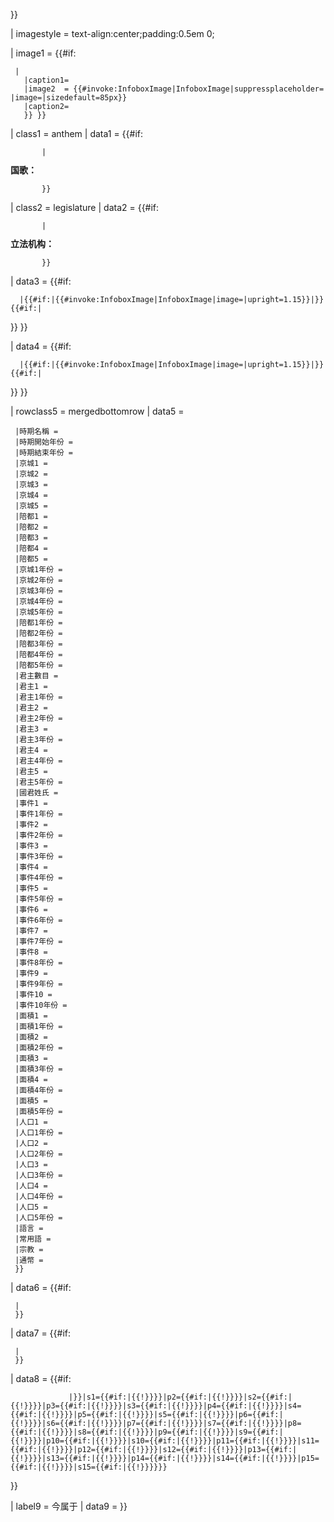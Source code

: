 {{infobox
| bodyclass = geography vcard
| bodystyle = font-size:88%;
| headerstyle= text-align:left;
| aboveclass = adr fn org country-name
| abovestyle =  padding:0.25em 0.33em 0.33em;line-height:1.2em;font-size:1.25em;
| above = {{{名稱|}}}
| subheader = {{#if:{{{開始年份|}}}|{{{開始年份}}}{{#if:{{{結束年份}}}|－{{{結束年份}}} }} }}

| imagestyle = text-align:center;padding:0.5em 0;

| image1 = {{#if:{{{旗幟|}}}{{{徽章|}}}
  |{{infobox country/imagetable
    |image1a = {{#invoke:InfoboxImage|InfoboxImage|suppressplaceholder={{main other||no}}|image={{{旗幟|}}}|sizedefault=125px|maxsize=250|border=yes}}
    |caption1= {{{旗幟連結|旗幟}}}
    |image2  = {{#invoke:InfoboxImage|InfoboxImage|suppressplaceholder={{main other||no}}|image={{{徽章|}}}|sizedefault=85px}}
    |caption2= {{{徽章連結|徽章}}}
    }} }}

| class1 = anthem
| data1 = {{#if:{{{國歌|}}}
        |<div style="line-height:1.2em;">'''国歌：'''{{{國歌}}}</div>
		}}
| class2 = legislature
| data2 = {{#if:{{{立法機構|}}}
        |<div style="line-height:1.2em;">'''立法机构：'''{{{立法機構}}}</div>
		}}
| data3 = {{#if:{{{地圖|}}}{{{自定義地圖|}}}
   |{{#if:{{{地圖|}}}|{{#invoke:InfoboxImage|InfoboxImage|image={{{地圖|}}}|upright=1.15}}|{{{自定義地圖|}}}}}<!--
  -->{{#if:{{{地圖說明|}}}|<div style="font-size:90%;position:relative;top:0.3em;">{{{地圖說明|}}}</div>}} }}

| data4 = {{#if:{{{地圖2|}}}{{{自定義地圖2|}}}
   |{{#if:{{{地圖2|}}}|{{#invoke:InfoboxImage|InfoboxImage|image={{{地圖2|}}}|upright=1.15}}|{{{自定義地圖2|}}}}}<!--
  -->{{#if:{{{地圖2說明|}}}|<div style="font-size:90%;position:relative;top:0.3em;">{{{地圖2說明|}}}</div>}} }}

| rowclass5 = mergedbottomrow
| data5 = {{朝代信息框/subperiod
  | 只有一個時期 = {{#if:{{{時期2-時期名稱|}}}{{{時期2-時期開始年份|}}}{{{時期2-時期結束年份|}}}{{{時期2-京城1|}}}{{{時期2-京城2|}}}{{{時期2-京城3|}}}{{{時期2-京城4|}}}{{{時期2-京城5|}}}{{{時期2-陪都1|}}}{{{時期2-陪都2|}}}{{{時期2-陪都3|}}}{{{時期2-陪都4|}}}{{{時期2-陪都5|}}}{{{時期2-君主數目|}}}{{{時期2-君主1|}}}{{{時期2-君主1年份|}}}{{{時期2-君主2|}}}{{{時期2-君主2年份|}}}{{{時期2-君主3|}}}{{{時期2-君主3年份|}}}{{{時期2-君主4|}}}{{{時期2-君主4年份|}}}{{{時期2-君主5|}}}{{{時期2-君主5年份|}}}{{{時期2-國君姓氏|}}}{{{時期2-事件1|}}}{{{時期2-事件1年份|}}}{{{時期2-事件2|}}}{{{時期2-事件2年份|}}}{{{時期2-事件3|}}}{{{時期2-事件3年份|}}}{{{時期2-事件4|}}}{{{時期2-事件4年份|}}}{{{時期2-事件5|}}}{{{時期2-事件5年份|}}}{{{時期2-事件6|}}}{{{時期2-事件6年份|}}}{{{時期2-事件7|}}}{{{時期2-事件7年份|}}}{{{時期2-事件8|}}}{{{時期2-事件8年份|}}}{{{時期2-事件9|}}}{{{時期2-事件9年份|}}}{{{時期2-事件10|}}}{{{時期2-事件10年份|}}}{{{時期2-面積1|}}}{{{時期2-面積1年份|}}}{{{時期2-面積2|}}}{{{時期2-面積2年份|}}}{{{時期2-面積3|}}}{{{時期2-面積3年份|}}}{{{時期2-面積4|}}}{{{時期2-面積4年份|}}}{{{時期2-面積5|}}}{{{時期2-面積5年份|}}}{{{時期2-人口1|}}}{{{時期2-人口1年份|}}}{{{時期2-人口2|}}}{{{時期2-人口2年份|}}}{{{時期2-人口3|}}}{{{時期2-人口3年份|}}}{{{時期2-人口4|}}}{{{時期2-人口4年份|}}}{{{時期2-人口5|}}}{{{時期2-人口5年份|}}}{{{時期2-語言|}}}{{{時期2-常用語|}}}{{{時期2-宗教|}}}{{{時期2-通幣|}}}{{{時期3-時期名稱|}}}{{{時期3-時期開始年份|}}}{{{時期3-時期結束年份|}}}{{{時期3-京城1|}}}{{{時期3-京城2|}}}{{{時期3-京城3|}}}{{{時期3-京城4|}}}{{{時期3-京城5|}}}{{{時期3-陪都1|}}}{{{時期3-陪都2|}}}{{{時期3-陪都3|}}}{{{時期3-陪都4|}}}{{{時期3-陪都5|}}}{{{時期3-君主數目|}}}{{{時期3-君主1|}}}{{{時期3-君主1年份|}}}{{{時期3-君主2|}}}{{{時期3-君主2年份|}}}{{{時期3-君主3|}}}{{{時期3-君主3年份|}}}{{{時期3-君主4|}}}{{{時期3-君主4年份|}}}{{{時期3-君主5|}}}{{{時期3-君主5年份|}}}{{{時期3-國君姓氏|}}}{{{時期3-事件1|}}}{{{時期3-事件1年份|}}}{{{時期3-事件2|}}}{{{時期3-事件2年份|}}}{{{時期3-事件3|}}}{{{時期3-事件3年份|}}}{{{時期3-事件4|}}}{{{時期3-事件4年份|}}}{{{時期3-事件5|}}}{{{時期3-事件5年份|}}}{{{時期3-事件6|}}}{{{時期3-事件6年份|}}}{{{時期3-事件7|}}}{{{時期3-事件7年份|}}}{{{時期3-事件8|}}}{{{時期3-事件8年份|}}}{{{時期3-事件9|}}}{{{時期3-事件9年份|}}}{{{時期3-事件10|}}}{{{時期3-事件10年份|}}}{{{時期3-面積1|}}}{{{時期3-面積1年份|}}}{{{時期3-面積2|}}}{{{時期3-面積2年份|}}}{{{時期3-面積3|}}}{{{時期3-面積3年份|}}}{{{時期3-面積4|}}}{{{時期3-面積4年份|}}}{{{時期3-面積5|}}}{{{時期3-面積5年份|}}}{{{時期3-人口1|}}}{{{時期3-人口1年份|}}}{{{時期3-人口2|}}}{{{時期3-人口2年份|}}}{{{時期3-人口3|}}}{{{時期3-人口3年份|}}}{{{時期3-人口4|}}}{{{時期3-人口4年份|}}}{{{時期3-人口5|}}}{{{時期3-人口5年份|}}}{{{時期3-語言|}}}{{{時期3-常用語|}}}{{{時期3-宗教|}}}{{{時期3-通幣|}}}||yes}}
  |時期名稱 = {{{時期1-時期名稱|}}}
  |時期開始年份 = {{{時期1-時期開始年份|}}}
  |時期結束年份 = {{{時期1-時期結束年份|}}}
  |京城1 = {{{時期1-京城1|}}}
  |京城2 = {{{時期1-京城2|}}}
  |京城3 = {{{時期1-京城3|}}}
  |京城4 = {{{時期1-京城4|}}}
  |京城5 = {{{時期1-京城5|}}}
  |陪都1 = {{{時期1-陪都1|}}}
  |陪都2 = {{{時期1-陪都2|}}}
  |陪都3 = {{{時期1-陪都3|}}}
  |陪都4 = {{{時期1-陪都4|}}}
  |陪都5 = {{{時期1-陪都5|}}}
  |京城1年份 = {{{時期1-京城1年份|}}}
  |京城2年份 = {{{時期1-京城2年份|}}}
  |京城3年份 = {{{時期1-京城3年份|}}}
  |京城4年份 = {{{時期1-京城4年份|}}}
  |京城5年份 = {{{時期1-京城5年份|}}}
  |陪都1年份 = {{{時期1-陪都1年份|}}}
  |陪都2年份 = {{{時期1-陪都2年份|}}}
  |陪都3年份 = {{{時期1-陪都3年份|}}}
  |陪都4年份 = {{{時期1-陪都4年份|}}}
  |陪都5年份 = {{{時期1-陪都5年份|}}}
  |君主數目 = {{{時期1-君主數目|}}}
  |君主1 = {{{時期1-君主1|}}}
  |君主1年份 = {{{時期1-君主1年份|}}}
  |君主2 = {{{時期1-君主2|}}}
  |君主2年份 = {{{時期1-君主2年份|}}}
  |君主3 = {{{時期1-君主3|}}}
  |君主3年份 = {{{時期1-君主3年份|}}}
  |君主4 = {{{時期1-君主4|}}}
  |君主4年份 = {{{時期1-君主4年份|}}}
  |君主5 = {{{時期1-君主5|}}}
  |君主5年份 = {{{時期1-君主5年份|}}}
  |國君姓氏 = {{{時期1-國君姓氏|}}}
  |事件1 = {{{時期1-事件1|}}}
  |事件1年份 = {{{時期1-事件1年份|}}}
  |事件2 = {{{時期1-事件2|}}}
  |事件2年份 = {{{時期1-事件2年份|}}}
  |事件3 = {{{時期1-事件3|}}}
  |事件3年份 = {{{時期1-事件3年份|}}}
  |事件4 = {{{時期1-事件4|}}}
  |事件4年份 = {{{時期1-事件4年份|}}}
  |事件5 = {{{時期1-事件5|}}}
  |事件5年份 = {{{時期1-事件5年份|}}}
  |事件6 = {{{時期1-事件6|}}}
  |事件6年份 = {{{時期1-事件6年份|}}}
  |事件7 = {{{時期1-事件7|}}}
  |事件7年份 = {{{時期1-事件7年份|}}}
  |事件8 = {{{時期1-事件8|}}}
  |事件8年份 = {{{時期1-事件8年份|}}}
  |事件9 = {{{時期1-事件9|}}}
  |事件9年份 = {{{時期1-事件9年份|}}}
  |事件10 = {{{時期1-事件10|}}}
  |事件10年份 = {{{時期1-事件10年份|}}}
  |面積1 = {{{時期1-面積1|}}}
  |面積1年份 = {{{時期1-面積1年份|}}}
  |面積2 = {{{時期1-面積2|}}}
  |面積2年份 = {{{時期1-面積2年份|}}}
  |面積3 = {{{時期1-面積3|}}}
  |面積3年份 = {{{時期1-面積3年份|}}}
  |面積4 = {{{時期1-面積4|}}}
  |面積4年份 = {{{時期1-面積4年份|}}}
  |面積5 = {{{時期1-面積5|}}}
  |面積5年份 = {{{時期1-面積5年份|}}}
  |人口1 = {{{時期1-人口1|}}}
  |人口1年份 = {{{時期1-人口1年份|}}}
  |人口2 = {{{時期1-人口2|}}}
  |人口2年份 = {{{時期1-人口2年份|}}}
  |人口3 = {{{時期1-人口3|}}}
  |人口3年份 = {{{時期1-人口3年份|}}}
  |人口4 = {{{時期1-人口4|}}}
  |人口4年份 = {{{時期1-人口4年份|}}}
  |人口5 = {{{時期1-人口5|}}}
  |人口5年份 = {{{時期1-人口5年份|}}}
  |語言 = {{{時期1-語言|}}}
  |常用語 = {{{時期1-常用語|}}}
  |宗教 = {{{時期1-宗教|}}}
  |通幣 = {{{時期1-通幣|}}}
  }}

| data6 = {{#if:{{{時期2-時期名稱|}}}{{{時期2-時期開始年份|}}}{{{時期2-時期結束年份|}}}{{{時期2-京城1|}}}{{{時期2-京城2|}}}{{{時期2-京城3|}}}{{{時期2-京城4|}}}{{{時期2-京城5|}}}{{{時期2-陪都1|}}}{{{時期2-陪都2|}}}{{{時期2-陪都3|}}}{{{時期2-陪都4|}}}{{{時期2-陪都5|}}}{{{時期2-君主數目|}}}{{{時期2-君主1|}}}{{{時期2-君主1年份|}}}{{{時期2-君主2|}}}{{{時期2-君主2年份|}}}{{{時期2-君主3|}}}{{{時期2-君主3年份|}}}{{{時期2-君主4|}}}{{{時期2-君主4年份|}}}{{{時期2-君主5|}}}{{{時期2-君主5年份|}}}{{{時期2-國君姓氏|}}}{{{時期2-事件1|}}}{{{時期2-事件1年份|}}}{{{時期2-事件2|}}}{{{時期2-事件2年份|}}}{{{時期2-事件3|}}}{{{時期2-事件3年份|}}}{{{時期2-事件4|}}}{{{時期2-事件4年份|}}}{{{時期2-事件5|}}}{{{時期2-事件5年份|}}}{{{時期2-事件6|}}}{{{時期2-事件6年份|}}}{{{時期2-事件7|}}}{{{時期2-事件7年份|}}}{{{時期2-事件8|}}}{{{時期2-事件8年份|}}}{{{時期2-事件9|}}}{{{時期2-事件9年份|}}}{{{時期2-事件10|}}}{{{時期2-事件10年份|}}}{{{時期2-面積1|}}}{{{時期2-面積1年份|}}}{{{時期2-面積2|}}}{{{時期2-面積2年份|}}}{{{時期2-面積3|}}}{{{時期2-面積3年份|}}}{{{時期2-面積4|}}}{{{時期2-面積4年份|}}}{{{時期2-面積5|}}}{{{時期2-面積5年份|}}}{{{時期2-人口1|}}}{{{時期2-人口1年份|}}}{{{時期2-人口2|}}}{{{時期2-人口2年份|}}}{{{時期2-人口3|}}}{{{時期2-人口3年份|}}}{{{時期2-人口4|}}}{{{時期2-人口4年份|}}}{{{時期2-人口5|}}}{{{時期2-人口5年份|}}}{{{時期2-語言|}}}{{{時期2-常用語|}}}{{{時期2-宗教|}}}{{{時期2-通幣|}}}
  |{{朝代信息框/subperiod
    |時期名稱 = {{{時期2-時期名稱|}}}
    |時期開始年份 = {{{時期2-時期開始年份|}}}
    |時期結束年份 = {{{時期2-時期結束年份|}}}
    |京城1 = {{{時期2-京城1|}}}
    |京城2 = {{{時期2-京城2|}}}
    |京城3 = {{{時期2-京城3|}}}
    |京城4 = {{{時期2-京城4|}}}
    |京城5 = {{{時期2-京城5|}}}
    |陪都1 = {{{時期2-陪都1|}}}
    |陪都2 = {{{時期2-陪都2|}}}
    |陪都3 = {{{時期2-陪都3|}}}
    |陪都4 = {{{時期2-陪都4|}}}
    |陪都5 = {{{時期2-陪都5|}}}
    |京城1年份 = {{{時期2-京城1年份|}}}
    |京城2年份 = {{{時期2-京城2年份|}}}
    |京城3年份 = {{{時期2-京城3年份|}}}
    |京城4年份 = {{{時期2-京城4年份|}}}
    |京城5年份 = {{{時期2-京城5年份|}}}
    |陪都1年份 = {{{時期2-陪都1年份|}}}
    |陪都2年份 = {{{時期2-陪都2年份|}}}
    |陪都3年份 = {{{時期2-陪都3年份|}}}
    |陪都4年份 = {{{時期2-陪都4年份|}}}
    |陪都5年份 = {{{時期2-陪都5年份|}}}
    |君主數目 = {{{時期2-君主數目|}}}
    |君主1 = {{{時期2-君主1|}}}
    |君主1年份 = {{{時期2-君主1年份|}}}
    |君主2 = {{{時期2-君主2|}}}
    |君主2年份 = {{{時期2-君主2年份|}}}
    |君主3 = {{{時期2-君主3|}}}
    |君主3年份 = {{{時期2-君主3年份|}}}
    |君主4 = {{{時期2-君主4|}}}
    |君主4年份 = {{{時期2-君主4年份|}}}
    |君主5 = {{{時期2-君主5|}}}
    |君主5年份 = {{{時期2-君主5年份|}}}
    |國君姓氏 = {{{時期2-國君姓氏|}}}
    |事件1 = {{{時期2-事件1|}}}
    |事件1年份 = {{{時期2-事件1年份|}}}
    |事件2 = {{{時期2-事件2|}}}
    |事件2年份 = {{{時期2-事件2年份|}}}
    |事件3 = {{{時期2-事件3|}}}
    |事件3年份 = {{{時期2-事件3年份|}}}
    |事件4 = {{{時期2-事件4|}}}
    |事件4年份 = {{{時期2-事件4年份|}}}
    |事件5 = {{{時期2-事件5|}}}
    |事件5年份 = {{{時期2-事件5年份|}}}
    |事件6 = {{{時期2-事件6|}}}
    |事件6年份 = {{{時期2-事件6年份|}}}
    |事件7 = {{{時期2-事件7|}}}
    |事件7年份 = {{{時期2-事件7年份|}}}
    |事件8 = {{{時期2-事件8|}}}
    |事件8年份 = {{{時期2-事件8年份|}}}
    |事件9 = {{{時期2-事件9|}}}
    |事件9年份 = {{{時期2-事件9年份|}}}
    |事件10 = {{{時期2-事件10|}}}
    |事件10年份 = {{{時期2-事件10年份|}}}
    |面積1 = {{{時期2-面積1|}}}
    |面積1年份 = {{{時期2-面積1年份|}}}
    |面積2 = {{{時期2-面積2|}}}
    |面積2年份 = {{{時期2-面積2年份|}}}
    |面積3 = {{{時期2-面積3|}}}
    |面積3年份 = {{{時期2-面積3年份|}}}
    |面積4 = {{{時期2-面積4|}}}
    |面積4年份 = {{{時期2-面積4年份|}}}
    |面積5 = {{{時期2-面積5|}}}
    |面積5年份 = {{{時期2-面積5年份|}}}
    |人口1 = {{{時期2-人口1|}}}
    |人口1年份 = {{{時期2-人口1年份|}}}
    |人口2 = {{{時期2-人口2|}}}
    |人口2年份 = {{{時期2-人口2年份|}}}
    |人口3 = {{{時期2-人口3|}}}
    |人口3年份 = {{{時期2-人口3年份|}}}
    |人口4 = {{{時期2-人口4|}}}
    |人口4年份 = {{{時期2-人口4年份|}}}
    |人口5 = {{{時期2-人口5|}}}
    |人口5年份 = {{{時期2-人口5年份|}}}
    |語言 = {{{時期2-語言|}}}
    |常用語 = {{{時期2-常用語|}}}
    |宗教 = {{{時期2-宗教|}}}
    |通幣 = {{{時期2-通幣|}}}
    }}
  }}

| data7 = {{#if:{{{時期3-時期名稱|}}}{{{時期3-時期開始年份|}}}{{{時期3-時期結束年份|}}}{{{時期3-京城1|}}}{{{時期3-京城2|}}}{{{時期3-京城3|}}}{{{時期3-京城4|}}}{{{時期3-京城5|}}}{{{時期3-陪都1|}}}{{{時期3-陪都2|}}}{{{時期3-陪都3|}}}{{{時期3-陪都4|}}}{{{時期3-陪都5|}}}{{{時期3-君主數目|}}}{{{時期3-君主1|}}}{{{時期3-君主1年份|}}}{{{時期3-君主2|}}}{{{時期3-君主2年份|}}}{{{時期3-君主3|}}}{{{時期3-君主3年份|}}}{{{時期3-君主4|}}}{{{時期3-君主4年份|}}}{{{時期3-君主5|}}}{{{時期3-君主5年份|}}}{{{時期3-國君姓氏|}}}{{{時期3-事件1|}}}{{{時期3-事件1年份|}}}{{{時期3-事件2|}}}{{{時期3-事件2年份|}}}{{{時期3-事件3|}}}{{{時期3-事件3年份|}}}{{{時期3-事件4|}}}{{{時期3-事件4年份|}}}{{{時期3-事件5|}}}{{{時期3-事件5年份|}}}{{{時期3-事件6|}}}{{{時期3-事件6年份|}}}{{{時期3-事件7|}}}{{{時期3-事件7年份|}}}{{{時期3-事件8|}}}{{{時期3-事件8年份|}}}{{{時期3-事件9|}}}{{{時期3-事件9年份|}}}{{{時期3-事件10|}}}{{{時期3-事件10年份|}}}{{{時期3-面積1|}}}{{{時期3-面積1年份|}}}{{{時期3-面積2|}}}{{{時期3-面積2年份|}}}{{{時期3-面積3|}}}{{{時期3-面積3年份|}}}{{{時期3-面積4|}}}{{{時期3-面積4年份|}}}{{{時期3-面積5|}}}{{{時期3-面積5年份|}}}{{{時期3-人口1|}}}{{{時期3-人口1年份|}}}{{{時期3-人口2|}}}{{{時期3-人口2年份|}}}{{{時期3-人口3|}}}{{{時期3-人口3年份|}}}{{{時期3-人口4|}}}{{{時期3-人口4年份|}}}{{{時期3-人口5|}}}{{{時期3-人口5年份|}}}{{{時期3-語言|}}}{{{時期3-常用語|}}}{{{時期3-宗教|}}}{{{時期3-通幣|}}}
  |{{朝代信息框/subperiod
    |時期名稱 = {{{時期3-時期名稱|}}}
    |時期開始年份 = {{{時期3-時期開始年份|}}}
    |時期結束年份 = {{{時期3-時期結束年份|}}}
    |京城1 = {{{時期3-京城1|}}}
    |京城2 = {{{時期3-京城2|}}}
    |京城3 = {{{時期3-京城3|}}}
    |京城4 = {{{時期3-京城4|}}}
    |京城5 = {{{時期3-京城5|}}}
    |陪都1 = {{{時期3-陪都1|}}}
    |陪都2 = {{{時期3-陪都2|}}}
    |陪都3 = {{{時期3-陪都3|}}}
    |陪都4 = {{{時期3-陪都4|}}}
    |陪都5 = {{{時期3-陪都5|}}}
    |京城1年份 = {{{時期3-京城1年份|}}}
    |京城2年份 = {{{時期3-京城2年份|}}}
    |京城3年份 = {{{時期3-京城3年份|}}}
    |京城4年份 = {{{時期3-京城4年份|}}}
    |京城5年份 = {{{時期3-京城5年份|}}}
    |陪都1年份 = {{{時期3-陪都1年份|}}}
    |陪都2年份 = {{{時期3-陪都2年份|}}}
    |陪都3年份 = {{{時期3-陪都3年份|}}}
    |陪都4年份 = {{{時期3-陪都4年份|}}}
    |陪都5年份 = {{{時期3-陪都5年份|}}}
    |君主數目 = {{{時期3-君主數目|}}}
    |君主1 = {{{時期3-君主1|}}}
    |君主1年份 = {{{時期3-君主1年份|}}}
    |君主2 = {{{時期3-君主2|}}}
    |君主2年份 = {{{時期3-君主2年份|}}}
    |君主3 = {{{時期3-君主3|}}}
    |君主3年份 = {{{時期3-君主3年份|}}}
    |君主4 = {{{時期3-君主4|}}}
    |君主4年份 = {{{時期3-君主4年份|}}}
    |君主5 = {{{時期3-君主5|}}}
    |君主5年份 = {{{時期3-君主5年份|}}}
    |國君姓氏 = {{{時期3-國君姓氏|}}}
    |事件1 = {{{時期3-事件1|}}}
    |事件1年份 = {{{時期3-事件1年份|}}}
    |事件2 = {{{時期3-事件2|}}}
    |事件2年份 = {{{時期3-事件2年份|}}}
    |事件3 = {{{時期3-事件3|}}}
    |事件3年份 = {{{時期3-事件3年份|}}}
    |事件4 = {{{時期3-事件4|}}}
    |事件4年份 = {{{時期3-事件4年份|}}}
    |事件5 = {{{時期3-事件5|}}}
    |事件5年份 = {{{時期3-事件5年份|}}}
    |事件6 = {{{時期3-事件6|}}}
    |事件6年份 = {{{時期3-事件6年份|}}}
    |事件7 = {{{時期3-事件7|}}}
    |事件7年份 = {{{時期3-事件7年份|}}}
    |事件8 = {{{時期3-事件8|}}}
    |事件8年份 = {{{時期3-事件8年份|}}}
    |事件9 = {{{時期3-事件9|}}}
    |事件9年份 = {{{時期3-事件9年份|}}}
    |事件10 = {{{時期3-事件10|}}}
    |事件10年份 = {{{時期3-事件10年份|}}}
    |面積1 = {{{時期3-面積1|}}}
    |面積1年份 = {{{時期3-面積1年份|}}}
    |面積2 = {{{時期3-面積2|}}}
    |面積2年份 = {{{時期3-面積2年份|}}}
    |面積3 = {{{時期3-面積3|}}}
    |面積3年份 = {{{時期3-面積3年份|}}}
    |面積4 = {{{時期3-面積4|}}}
    |面積4年份 = {{{時期3-面積4年份|}}}
    |面積5 = {{{時期3-面積5|}}}
    |面積5年份 = {{{時期3-面積5年份|}}}
    |人口1 = {{{時期3-人口1|}}}
    |人口1年份 = {{{時期3-人口1年份|}}}
    |人口2 = {{{時期3-人口2|}}}
    |人口2年份 = {{{時期3-人口2年份|}}}
    |人口3 = {{{時期3-人口3|}}}
    |人口3年份 = {{{時期3-人口3年份|}}}
    |人口4 = {{{時期3-人口4|}}}
    |人口4年份 = {{{時期3-人口4年份|}}}
    |人口5 = {{{時期3-人口5|}}}
    |人口5年份 = {{{時期3-人口5年份|}}}
    |語言 = {{{時期3-語言|}}}
    |常用語 = {{{時期3-常用語|}}}
    |宗教 = {{{時期3-宗教|}}}
    |通幣 = {{{時期3-通幣|}}}
    }}
  }}

| data8 = {{#if:{{{前1|}}}{{{後1|}}}
              |{{Infobox country/formernext|p1={{{前1|}}}{{#if:{{{前1文字|}}}|{{!}}{{{前1文字|}}}}}|s1={{{後1|}}}{{#if:{{{後1文字|}}}|{{!}}{{{後1文字|}}}}}|p2={{{前2|}}}{{#if:{{{前2文字|}}}|{{!}}{{{前2文字|}}}}}|s2={{{後2|}}}{{#if:{{{後2文字|}}}|{{!}}{{{後2文字|}}}}}|p3={{{前3|}}}{{#if:{{{前3文字|}}}|{{!}}{{{前3文字|}}}}}|s3={{{後3|}}}{{#if:{{{後3文字|}}}|{{!}}{{{後3文字|}}}}}|p4={{{前4|}}}{{#if:{{{前4文字|}}}|{{!}}{{{前4文字|}}}}}|s4={{{後4|}}}{{#if:{{{後4文字|}}}|{{!}}{{{後4文字|}}}}}|p5={{{前5|}}}{{#if:{{{前5文字|}}}|{{!}}{{{前5文字|}}}}}|s5={{{後5|}}}{{#if:{{{後5文字|}}}|{{!}}{{{後5文字|}}}}}|p6={{{前6|}}}{{#if:{{{前6文字|}}}|{{!}}{{{前6文字|}}}}}|s6={{{後6|}}}{{#if:{{{後6文字|}}}|{{!}}{{{後6文字|}}}}}|p7={{{前7|}}}{{#if:{{{前7文字|}}}|{{!}}{{{前7文字|}}}}}|s7={{{後7|}}}{{#if:{{{後7文字|}}}|{{!}}{{{後7文字|}}}}}|p8={{{前8|}}}{{#if:{{{前8文字|}}}|{{!}}{{{前8文字|}}}}}|s8={{{後8|}}}{{#if:{{{後8文字|}}}|{{!}}{{{後8文字|}}}}}|p9={{{前9|}}}{{#if:{{{前9文字|}}}|{{!}}{{{前9文字|}}}}}|s9={{{後9|}}}{{#if:{{{後9文字|}}}|{{!}}{{{後9文字|}}}}}|p10={{{前10|}}}{{#if:{{{前10文字|}}}|{{!}}{{{前10文字|}}}}}|s10={{{後10|}}}{{#if:{{{後10文字|}}}|{{!}}{{{後10文字|}}}}}|p11={{{前11|}}}{{#if:{{{前11文字|}}}|{{!}}{{{前11文字|}}}}}|s11={{{後11|}}}{{#if:{{{後11文字|}}}|{{!}}{{{後11文字|}}}}}|p12={{{前12|}}}{{#if:{{{前12文字|}}}|{{!}}{{{前12文字|}}}}}|s12={{{後12|}}}{{#if:{{{後12文字|}}}|{{!}}{{{後12文字|}}}}}|p13={{{前13|}}}{{#if:{{{前13文字|}}}|{{!}}{{{前13文字|}}}}}|s13={{{後13|}}}{{#if:{{{後13文字|}}}|{{!}}{{{後13文字|}}}}}|p14={{{前14|}}}{{#if:{{{前14文字|}}}|{{!}}{{{前14文字|}}}}}|s14={{{後14|}}}{{#if:{{{後14文字|}}}|{{!}}{{{後14文字|}}}}}|p15={{{前15|}}}{{#if:{{{前15文字|}}}|{{!}}{{{前15文字|}}}}}|s15={{{後15|}}}{{#if:{{{後15文字|}}}|{{!}}{{{後15文字|}}}}}}}
}}

| label9 = 今属于
| data9 = {{{今屬於|}}}
}}<noinclude>
{{Documentation}}
</noinclude>